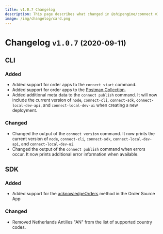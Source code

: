 ```yaml
---
title: v1.0.7 Changelog
description: This page describes what changed in @shipengine/connect v1.0.7
image: /img/changelog/card.png
---
```


# Changelog `v1.0.7` <small>(2020-09-11)</small>

## CLI

### Added

- Added support for order apps to the `connect start` command.
- Added support for order apps to the [Postman Collection](https://documenter.getpostman.com/view/12340335/T1LPBRJk#04daa3a2-1b26-4616-9c1d-8ef5cbde3e36).
- Added additional meta data to the `connect publish` command. It will now include the current version of `node`, `connect-cli`, `connect-sdk`, `connect-local-dev-api`, and `connect-local-dev-ui` when creating a new deployment.

### Changed

- Changed the output of the `connect version` command. It now prints the current version of `node`, `connect-cli`, `connect-sdk`, `connect-local-dev-api`, and `connect-local-dev-ui`.
- Changed the output of the `connect publish` command when errors occur. It now prints additional error information when available.

## SDK

### Added

- Added support for the [acknowledgeOrders](../docs/reference/methods/acknowledge-orders.mdx) method in the Order Source App

### Changed

- Removed Netherlands Antilles "AN" from the list of supported country codes.
